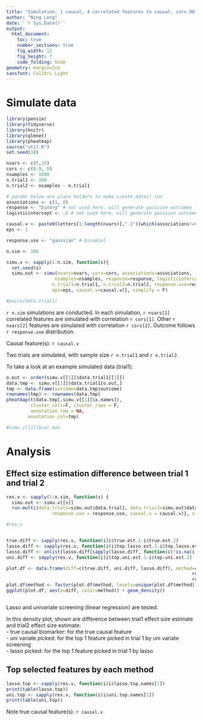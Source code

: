 ```yaml
---
title: "Simulation, 1 causal, 4 correlated features to causal, cor=.90"
author: "Ning Leng"
date: '`r Sys.Date()`'
output: 
  html_document:
    toc: true
    number_sections: true
    fig_width: 12
    fig_height: 7
    code_folding: hide
geometry: margin=2cm
sansfont: Calibri Light
---
```


# Simulate data
```r
library(pensim)
library(tidyverse)
library(knitr)
library(glmnet)
library(pheatmap)
source("util.R")
set.seed(10)
```

```r
nvars <- c(5,15)
cors <- c(0.9, 0)
nsamples <- 1000
n.trial1 <- 200
n.trial2 <- nsamples - n.trial1

# params below are place holders to make create.data() run
associations <- c(1, 0) 
response <- "binary" # not used here, will generate gaissian outcomes later
logisticintercept <- .5 # not used here, will generate gaissian outcomes later

causal.v <- paste0(letters[1:length(nvars)],".1")[which(associations!=0)] # causal ones are named a.1, b.1...
eps <- 1

response.use <- "gaussian" # binomial

n.sim <- 100

simu.v <- sapply(1:n.sim, function(s){
  set.seed(s)
  simu.out <- simu(nvars=nvars, cors=cors, associations=associations, 
                  nsamples=nsamples, response=response, logisticintercept=logisticintercept, 
                 n.trial1=n.trial1, n.trial2=n.trial2, response.use=response.use, 
                 eps=eps, causal.v=causal.v)}, simplify = F)

#pairs(data.trial1)
```


`r n.sim` simulations are conducted. In each simulation, `r nvars[1]` correlated features are simulated with correlation `r cors[1]`. Other `r nvars[2]` features are simulated with correlation `r cors[2]`. Outcome follows `r response.use` distribution.

Causal feature(s): `r causal.v`

Two trials are simulated, with sample size `r n.trial1` and `r n.trial2`. 

To take a look at an example simulated data (trial1):


```r
o.out <- order(simu.v[[1]]$data.trial1[[1]])
data.tmp <- simu.v[[1]]$data.trial1[o.out,]
tmp <- data.frame(outcome=data.tmp$outcome)
rownames(tmp) <- rownames(data.tmp)
pheatmap(t(data.tmp[,simu.v[[1]]$x.names]),
         cluster_cols=F, cluster_rows = F,
         annotation_row = NA,
        annotation_col=tmp)

#simu.v[[1]]$cor.mat
```

# Analysis

## Effect size estimation difference between trial 1 and trial 2

```r

res.v <- sapply(1:n.sim, function(s) {
  simu.out <- simu.v[[s]]
  run.multi(data.trial1=simu.out$data.trial1, data.trial2=simu.out$data.trial2, x.names=simu.out$x.names,
                 response.use = response.use, causal.v = causal.v)}, simplify = F)

#res.v


true.diff <- sapply(res.v, function(i)i$true.est.1-i$true.est.2)
lasso.diff <- sapply(res.v, function(i)i$top.lasso.est.1-i$top.lasso.est.2)
lasso.diff <- unlist(lasso.diff[sapply(lasso.diff, function(i)!is.na(i[1]))])
uni.diff <- sapply(res.v, function(i)i$top.uni.est.1-i$top.uni.est.2)

plot.df <- data.frame(diff=c(true.diff, uni.diff, lasso.diff), method=c(rep("true causal biomarker", length(true.diff)),
                                                                     rep("uni variate picked", length(uni.diff)),
                                                                     rep("lasso picked", length(lasso.diff))))
plot.df$method <- factor(plot.df$method, levels=unique(plot.df$method))
ggplot(plot.df, aes(x=diff, color=method)) + geom_density()



```

Lasso and univariate screening (linear regression) are tested.

In this density plot, shown are difference between trial1 effect size estimate and trial2 effect size estimate:  
- true causal biomarker: for the true causal feature  
- uni variate picked: for the top 1 feature picked in trial 1 by uni variate screening  
- lasso picked: for the top 1 feature picked in trial 1 by lasso  

## Top selected features by each method

```r
lasso.top <- sapply(res.v, function(i)i$lasso.top.names[1])
print(table(lasso.top))
uni.top <- sapply(res.v, function(i)i$uni.top.names[1])
print(table(uni.top))
```

Note true causal feature(s): `r causal.v`